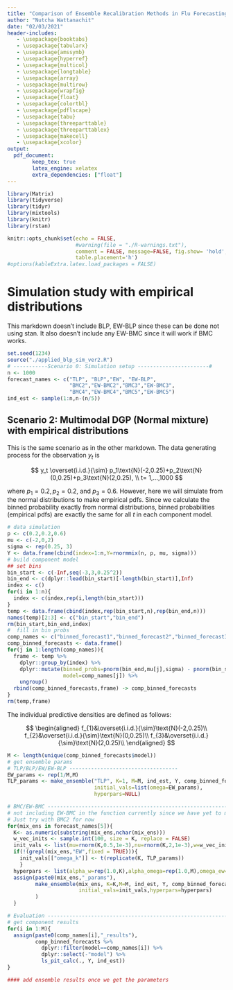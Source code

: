 ```yaml
---
title: "Comparison of Ensemble Recalibration Methods in Flu Forecasting 2"
author: "Nutcha Wattanachit"
date: "02/03/2021"
header-includes:
   - \usepackage{booktabs}
   - \usepackage{tabularx}
   - \usepackage{amssymb}
   - \usepackage{hyperref}
   - \usepackage{multicol}
   - \usepackage{longtable}
   - \usepackage{array}
   - \usepackage{multirow}
   - \usepackage{wrapfig}
   - \usepackage{float}
   - \usepackage{colortbl}
   - \usepackage{pdflscape}
   - \usepackage{tabu}
   - \usepackage{threeparttable}
   - \usepackage{threeparttablex}
   - \usepackage{makecell}
   - \usepackage{xcolor}
output:
  pdf_document:
        keep_tex: true
        latex_engine: xelatex
        extra_dependencies: ["float"]
---
```


```r
library(Matrix)
library(tidyverse)
library(tidyr)
library(mixtools)
library(knitr)
library(rstan)

knitr::opts_chunk$set(echo = FALSE, 
                      #warning(file = "./R-warnings.txt"),
                      comment = FALSE, message=FALSE, fig.show= 'hold', fig.pos="h",
                      table.placement='h')
#options(kableExtra.latex.load_packages = FALSE)
```

# Simulation study with empirical distributions

This markdown doesn't include BLP, EW-BLP since these can be done not using stan. It also doesn't include any EW-BMC since it will work if BMC works. 

```r
set.seed(1234)
source("./applied_blp_sim_ver2.R")
# -----------Scenario 0: Simulation setup -----------------------#
n <- 1000
forecast_names <- c("TLP", "BLP","EW", "EW-BLP",
                    "BMC2","EW-BMC2","BMC3","EW-BMC3",
                    "BMC4","EW-BMC4","BMC5","EW-BMC5")
ind_est <- sample(1:n,n-(n/5))
```


## Scenario 2: Multimodal DGP (Normal mixture) with empirical distributions

This is the same scenario as in the other markdown. The data generating process for the observation $y_t$ is 

$$
y_t \overset{i.i.d.}{\sim} p_1\text{N}(-2,0.25)+p_2\text{N}(0,0.25)+p_3\text{N}(2,0.25), \\
t= 1,...,1000
$$

where $p_1=0.2,p_2=0.2$, and $p_3=0.6$. However, here we will simulate from the normal distributions to make empirical pdfs. Since we calculate the binned probability exactly from normal distributions, binned probabilities (empirical pdfs) are exactly the same for all $t$ in each component model.

```r
# data simulation
p <- c(0.2,0.2,0.6)
mu <- c(-2,0,2)
sigma <- rep(0.25, 3)
Y <- data.frame(cbind(index=1:n,Y=rnormmix(n, p, mu, sigma)))
# build component model
## set bins
bin_start <- c(-Inf,seq(-3,3,0.25^2))
bin_end <- c(dplyr::lead(bin_start)[-length(bin_start)],Inf)
index <- c()
for(i in 1:n){
  index <- c(index,rep(i,length(bin_start)))
}
temp <- data.frame(cbind(index,rep(bin_start,n),rep(bin_end,n)))
names(temp)[2:3] <- c("bin_start","bin_end")
rm(bin_start,bin_end,index)
#  fill in bin probs
comp_names <- c("binned_forecast1","binned_forecast2","binned_forecast3")
comp_binned_forecasts <- data.frame()
for(j in 1:length(comp_names)){
  frame <- temp %>%
    dplyr::group_by(index) %>%
    dplyr::mutate(binned_probs=pnorm(bin_end,mu[j],sigma) - pnorm(bin_start,mu[j],sigma),
                  model=comp_names[j]) %>%
    ungroup()
  rbind(comp_binned_forecasts,frame) -> comp_binned_forecasts
}
rm(temp,frame)
```

The individual predictive densities are defined as follows:

$$
\begin{aligned}
f_{1}&\overset{i.i.d.}{\sim}\text{N}(-2,0.25)\\
f_{2}&\overset{i.i.d.}{\sim}\text{N}(0,0.25)\\
f_{3}&\overset{i.i.d.}{\sim}\text{N}(2,0.25)\\
\end{aligned}
$$


```r
M <- length(unique(comp_binned_forecasts$model))
# get ensemble params
# TLP/BLP/EW/EW-BLP -----------------------------------
EW_params <- rep(1/M,M)
TLP_params <- make_ensemble("TLP", K=1, M=M, ind_est, Y, comp_binned_forecasts,
                            initial_vals=list(omega=EW_params),
                            hyperpars=NULL)

# BMC/EW-BMC --------------------------------------------------------------------------
# not including EW-BMC in the function currently since we have yet to make this converge
# Just try with BMC2 for now
for(mix_ens in forecast_names[5]){
  K<- as.numeric(substring(mix_ens,nchar(mix_ens)))
  w_vec_inits <- sample.int(100, size = K, replace = FALSE)
  init_vals <- list(mu=rnorm(K,0.5,1e-3),nu=rnorm(K,2,1e-3),w=w_vec_inits/sum(w_vec_inits))
  if(!(grepl(mix_ens,"EW",fixed = TRUE))){
    init_vals[["omega_k"]] <- t(replicate(K, TLP_params))
    } 
  hyperpars <- list(alpha_w=rep(1.0,K),alpha_omega=rep(1.0,M),omega_ew=rep(1/M,M))
  assign(paste0(mix_ens,"_params"),
         make_ensemble(mix_ens, K=K,M=M, ind_est, Y, comp_binned_forecasts,
                       initial_vals=init_vals,hyperpars=hyperpars)
         )
  }
```

```r
# Evaluation ------------------------------------------------------------------
# get component results
for(i in 1:M){
  assign(paste0(comp_names[i],"_results"), 
         comp_binned_forecasts %>%
           dplyr::filter(model==comp_names[i]) %>%
           dplyr::select(-"model") %>%
           ls_pit_calc(., Y, ind_est))
}

#### add ensemble results once we get the parameters
```